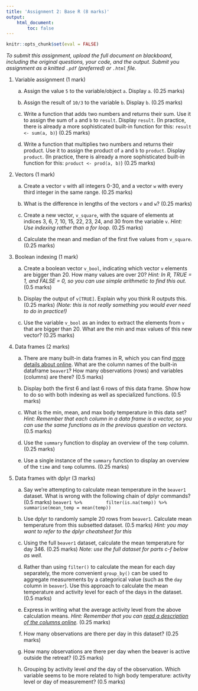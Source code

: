 ```yaml
---
title: 'Assignment 2: Base R (8 marks)'
output:
    html_document:
        toc: false
---
```


```r
knitr::opts_chunk$set(eval = FALSE)
```

*To submit this assignment, upload the full document on blackboard,
including the original questions, your code, and the output. Submit
you assignment as a knitted `.pdf` (preferred) or `.html` file.*

1.  Variable assignment (1 mark)

    a.  Assign the value `5` to the variable/object `a`. Display `a`.
        (0.25 marks)

    b.  Assign the result of `10/3` to the variable `b`. Display `b`.
        (0.25 marks)

    c.  Write a function that adds two numbers and returns their sum.
        Use it to assign the sum of `a` and `b` to `result`. Display `result`.
        (In practice, there is already a more sophisticated built-in
        function for this: `result <- sum(a, b)`) (0.25 marks)

    d.  Write a function that multiplies two numbers and returns their product.
        Use it to assign the product of `a` and `b` to `product`. Display `product`.
        (In practice, there is already a more sophisticated built-in
        function for this: `product <- prod(a, b)`) (0.25 marks)

2.  Vectors (1 mark)

    a.  Create a vector `v` with all integers 0-30, and a vector `w`
        with every third integer in the same range. (0.25 marks)

    b.  What is the difference in lengths of the vectors `v` and `w`?
        (0.25 marks)

    c.  Create a new vector, `v_square`, with the square of elements at indices
        3, 6, 7, 10, 15, 22, 23, 24, and 30 from the variable `v`. *Hint:
        Use indexing rather than a for loop.* (0.25 marks)

    d.  Calculate the mean and median of the first five values from
        `v_square`. (0.25 marks)

3.  Boolean indexing (1 mark)

    a.  Create a boolean vector `v_bool`, indicating which vector `v`
        elements are bigger than 20. How many values are over 20? *Hint:
        In R, TRUE = 1, and FALSE = 0, so you can use simple arithmetic
        to find this out.* (0.5 marks)

    b.  Display the output of `v[TRUE]`. Explain why you think R outputs this.
        (0.25 marks) _(Note: this is not really something you would ever need 
        to do in practice!)_

    b.  Use the variable `v_bool` as an index to extract the elements
        from `v` that are bigger than 20. What are the min and max
        values of this new vector? (0.25 marks)

4.  Data frames (2 marks)

    a.  There are many built-in data frames in R, which you can find
        [more details about
        online](https://stat.ethz.ch/R-manual/R-devel/library/datasets/html/00Index.html).
        What are the column names of the built-in dataframe `beaver1`?
        How many observations (rows) and variables (columns) are there?
        (0.5 marks)

    b.  Display both the first 6 and last 6 rows of this data frame.
        Show how to do so with both indexing as well as specialized functions. (0.5 marks)

    c.  What is the min, mean, and max body temperature in this data set?
        *Hint: Remember that each column in a data frame is a vector, so
        you can use the same functions as in the previous question on
        vectors.* (0.5 marks)

    d.  Use the `summary` function to display an overview of the `temp`
        column. (0.25 marks)

    e.  Use a single instance of the `summary` function to display an overview 
        of the `time` and `temp` columns. (0.25 marks)

5.  Data frames with dplyr (3 marks)

    a.  Say we're attempting to calculate mean temperature in the `beaver1` dataset.
        What is wrong with the following chain of dplyr commands? (0.5 marks)
        ```
        beaver1 %>%
            filter(is.na(temp)) %>%
            summarise(mean_temp = mean(temp))
        ```

    b.  Use dplyr to randomly sample 20 rows from `beaver1`. Calculate
        mean temperature from this subsetted dataset. (0.5 marks)
        _Hint: you may want to refer to the dplyr cheatsheet for this_

    b.  Using the full `beaver1` dataset, calculate the mean temperature 
        for day 346. (0.25 marks) 
        _Note: use the full dataset for parts c-f below as well._

    c.  Rather than using `filter()` to calculate the mean for each day
        separately, the more convenient `group_by()` can be used to
        aggregate measurements by a categorical value (such as the `day`
        column in `beaver`). Use this approach to calculate the mean
        temperature and activity level for each of the days in the
        dataset. (0.5 marks)

    d.  Express in writing what the average activity level from the
        above calculation means. *Hint: Remember that you can [read a
        description of the columns
        online](https://stat.ethz.ch/R-manual/R-devel/library/datasets/html/00Index.html).*
        (0.25 marks)

    e.  How many observations are there per day in this dataset? (0.25
        marks)

    f.  How many observations are there per day when the beaver is
        active outside the retreat? (0.25 marks)

    g.  Grouping by activity level *and* the day of the observation.
        Which variable seems to be more related to high body
        temperature: activity level or day of measurement? (0.5 marks)
